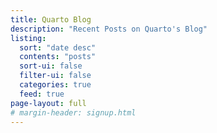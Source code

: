 ```yaml
---
title: Quarto Blog
description: "Recent Posts on Quarto's Blog"
listing:
  sort: "date desc"
  contents: "posts"
  sort-ui: false
  filter-ui: false
  categories: true
  feed: true
page-layout: full
# margin-header: signup.html
---
```



